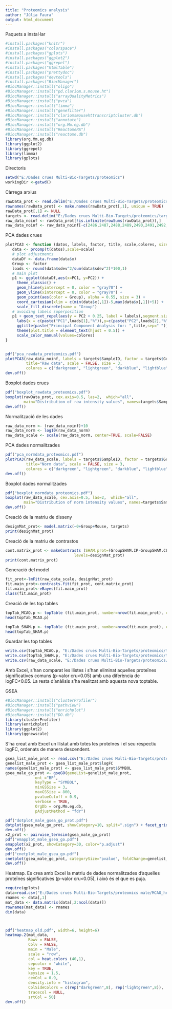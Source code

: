---
title: "Proteomics analysis"
author: "Júlia Faura"
output: html_document
---

Paquets a instal·lar

```{r}
#install.packages("knitr")
#install.packages("colorspace")
#install.packages("gplots")
#install.packages("ggplot2")
#install.packages("ggrepel")
#install.packages("htmlTable")
#install.packages("prettydoc")
#install.packages("devtools")
#install.packages("BiocManager")
#BiocManager::install("oligo")
#BiocManager::install("pd.clariom.s.mouse.ht")
#BiocManager::install("arrayQualityMetrics")
#BiocManager::install("pvca")
#BiocManager::install("limma")
#BiocManager::install("genefilter")
#BiocManager::install("clariomsmousehttranscriptcluster.db")
#BiocManager::install("annotate")
#BiocManager::install("org.Mm.eg.db")
#BiocManager::install("ReactomePA")
#BiocManager::install("reactome.db")
library(org.Mm.eg.db)
library(ggplot2)
library(ggrepel)
library(limma)
library(gplots)
```

Directoris

```{r}
setwd("E:/Dades crues Multi-Bio-Targets/proteomics")
workingDir <-getwd()
```

Càrrega arxius

```{r}
rawData_prot <- read.delim("E:/Dades crues Multi-Bio-Targets/proteomics/rawdata_male_mod.txt", header = TRUE, sep = "\t")
rownames(rawData_prot) <- make.names(rawData_prot[,1], unique = TRUE)
rawData_prot[,1] <- NULL
targets <- read.delim("E:/Dades crues Multi-Bio-Targets/proteomics/targets male proteòmica.txt", header = TRUE, sep = "\t")
raw_data_noinf <- rawData_prot[!is.infinite(rowSums(rawData_prot)),]
raw_data_noinf <- raw_data_noinf[-c(2486,2487,2488,2489,2490,2491,2492,2493,2494), ]
```

PCA dades crues

```{r}
plotPCA3 <- function (datos, labels, factor, title, scale,colores, size = 1.5, glineas = 0.25) {
   data <- prcomp(t(datos),scale=scale)
   # plot adjustments
   dataDf <- data.frame(data$x)
   Group <- factor
   loads <- round(data$sdev^2/sum(data$sdev^2)*100,1)
   # main plot
   p1 <- ggplot(dataDf,aes(x=PC1, y=PC2)) +
     theme_classic() +
     geom_hline(yintercept = 0, color = "gray70") +
     geom_vline(xintercept = 0, color = "gray70") +
     geom_point(aes(color = Group), alpha = 0.55, size = 3) +
     coord_cartesian(xlim = c(min(data$x[,1])-5,max(data$x[,1])+5)) +
     scale_fill_discrete(name = "Group")
   # avoiding labels superposition
   p1 + geom_text_repel(aes(y = PC2 + 0.25, label = labels),segment.size = 0.25, size = size) + 
     labs(x = c(paste("PC1",loads[1],"%")),y=c(paste("PC2",loads[2],"%"))) +  
     ggtitle(paste("Principal Component Analysis for: ",title,sep=" "))+ 
     theme(plot.title = element_text(hjust = 0.5)) +
     scale_color_manual(values=colores)
}


pdf("pca_rawdata_proteomics.pdf")
plotPCA3(raw_data_noinf, labels = targets$SampleID, factor = targets$Group, 
         title="Raw data", scale = FALSE, size = 3, 
         colores = c("darkgreen", "lightgreen", "darkblue", "lightblue"))
dev.off()
```

Boxplot dades crues

```{r}
pdf("boxplot_rawdata_proteomics.pdf")
boxplot(rawData_prot, cex.axis=0.5, las=2,  which="all", 
        main="Distribution of raw intensity values", names=targets$SampleID)
dev.off()
```

Normalització de les dades

```{r}
raw_data_norm <- (raw_data_noinf)+10
raw_data_norm <- log10(raw_data_norm)
raw_data_scale <- scale(raw_data_norm, center=TRUE, scale=FALSE)
```


PCA dades normalitzades

```{r}
pdf("pca_normdata_proteomics.pdf")
plotPCA3(raw_data_scale, labels = targets$SampleID, factor = targets$Group, 
         title="Norm data", scale = FALSE, size = 3, 
         colores = c("darkgreen", "lightgreen", "darkblue", "lightblue"))
dev.off()
```


Boxplot dades normalitzades

```{r}
pdf("boxplot_normdata_proteomics.pdf")
boxplot(raw_data_scale, cex.axis=0.5, las=2,  which="all", 
        main="Distribution of norm intensity values", names=targets$SampleID)
dev.off()
```

Creació de la matriu de disseny

```{r}
designMat_prot<- model.matrix(~0+Group+Mouse, targets)
print(designMat_prot)
```

Creació de la matriu de contrastos

```{r}
cont.matrix_prot <- makeContrasts (SHAM.prot=(GroupSHAM.IP-GroupSHAM.CL), MCAO.prot =(GroupMCAO.IP-GroupMCAO.CL),
                              levels=designMat_prot)
print(cont.matrix_prot)

```

Generació del model

```{r}
fit_prot<-lmFit(raw_data_scale, designMat_prot)
fit.main_prot<-contrasts.fit(fit_prot, cont.matrix_prot)
fit.main_prot<-eBayes(fit.main_prot)
class(fit.main_prot)
```

Creació de les top tables

```{r}
topTab_MCAO.p <- topTable (fit.main_prot, number=nrow(fit.main_prot), coef="MCAO.prot", adjust="fdr") 
head(topTab_MCAO.p)

topTab_SHAM.p <- topTable (fit.main_prot, number=nrow(fit.main_prot), coef="SHAM.prot", adjust="fdr") 
head(topTab_SHAM.p)

```

Guardar les top tables

```{r}
write.csv(topTab_MCAO.p, "E:/Dades crues Multi-Bio-Targets/proteomics/toptable_MCAO.p.csv")
write.csv(topTab_SHAM.p, "E:/Dades crues Multi-Bio-Targets/proteomics/toptable_SHAM.p.csv")
write.csv(raw_data_scale, "E:/Dades crues Multi-Bio-Targets/proteomics/norm_data_proteomics.csv")
```
 
Amb Excel, s'han comparat les llistes i s'han eliminat aquelles proteïnes significatives comuns (p-valor cru<0.05) amb una diferència de logFC<0.05. La resta d'anàlisis s'ha realitzat amb aquesta nova toptable.


GSEA

```{r}
#BiocManager::install("clusterProfiler")
#BiocManager::install("pathview")
#BiocManager::install("enrichplot")
#BiocManager::install("DO.db")
library(clusterProfiler)
library(enrichplot)
library(ggplot2)
library(ggnewscale)
```

S'ha creat amb Excel un llistat amb totes les proteïnes i el seu respectiu logFC, ordenats de manera descendent.

```{r}
gsea_list_male_prot <- read.csv("E:/Dades crues Multi-Bio-Targets/proteomics male/gsea_proteomics_male.csv", header=TRUE, sep=",")
genelist_male_prot <- gsea_list_male_prot$logFC
names(genelist_male_prot) <- gsea_list_male_prot$SYMBOL
gsea_male_go_prot <- gseGO(geneList=genelist_male_prot, 
             ont ="BP", 
             keyType = "SYMBOL", 
             minGSSize = 3, 
             maxGSSize = 800, 
             pvalueCutoff = 0.9, 
             verbose = TRUE, 
             OrgDb = org.Mm.eg.db, 
             pAdjustMethod = "fdr")
```

```{r}
pdf("dotplot_male_gsea_go_prot.pdf")
dotplot(gsea_male_go_prot, showCategory=10, split=".sign") + facet_grid(.~.sign)
dev.off()
x2_prot <- pairwise_termsim(gsea_male_go_prot)
pdf("emapplot_male_gsea_go.pdf")
emapplot(x2_prot, showCategory=30, color="p.adjust")
dev.off()
pdf("cnetplot_male_gsea_go.pdf")
cnetplot(gsea_male_go_prot, categorySize="pvalue", foldChange=genelist_male_prot, showCategory = 3)
dev.off()
```


Heatmap. 
Es crea amb Excel la matriu de dades normalitzades d'aquelles proteïnes significatives (p-valor cru<0.05), i això és el que es puja.


```{r}
require(gplots)
data=read.csv("E:/Dades crues Multi-Bio-Targets/proteomics male/MCAO_heatmap_prot.csv", header=TRUE, sep=",")
rnames <- data[,1]                                               
mat_data <- data.matrix(data[,2:ncol(data)])                
rownames(mat_data) <- rnames
dim(data)



pdf("heatmap_old.pdf", width=6, height=6)
heatmap.2(mat_data,
          Rowv = FALSE,
          Colv = FALSE,
          main = "Male",
          scale = "row",
          col = heat.colors (40,1),                    
          sepcolor = "white",
          key = TRUE,
          keysize = 1.5,                       
          cexCol = 0.9,                       
          density.info = "histogram",
          ColSideColors = c(rep("darkgreen",8), rep("lightgreen",8)),          
          tracecol = NULL,
          srtCol = 50)
dev.off()
```